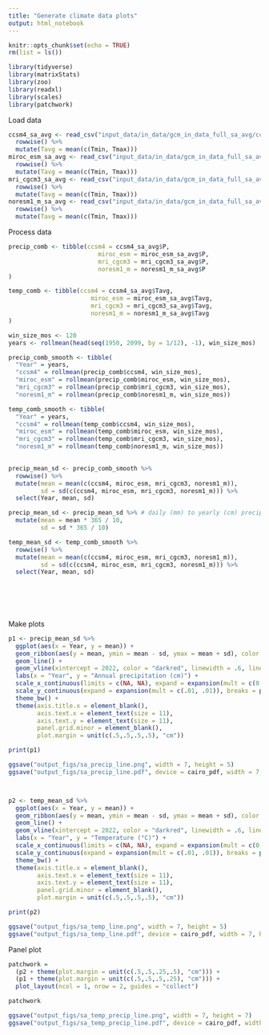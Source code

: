 ```yaml
---
title: "Generate climate data plots"
output: html_notebook
---
```


```r
knitr::opts_chunk$set(echo = TRUE)
rm(list = ls())

library(tidyverse)
library(matrixStats)
library(zoo)
library(readxl)
library(scales)
library(patchwork)

```


Load data
```r

ccsm4_sa_avg <- read_csv("input_data/in_data/gcm_in_data_full_sa_avg/ccsm4_1950-2099_sa_avg.csv") %>%
  rowwise() %>%
  mutate(Tavg = mean(c(Tmin, Tmax)))
miroc_esm_sa_avg <- read_csv("input_data/in_data/gcm_in_data_full_sa_avg/miroc-esm_1950-2099_sa_avg.csv") %>%
  rowwise() %>%
  mutate(Tavg = mean(c(Tmin, Tmax)))
mri_cgcm3_sa_avg <- read_csv("input_data/in_data/gcm_in_data_full_sa_avg/mri-cgcm3_1950-2099_sa_avg.csv") %>%
  rowwise() %>%
  mutate(Tavg = mean(c(Tmin, Tmax)))
noresm1_m_sa_avg <- read_csv("input_data/in_data/gcm_in_data_full_sa_avg/noresm1-m_1950-2099_sa_avg.csv") %>%
  rowwise() %>%
  mutate(Tavg = mean(c(Tmin, Tmax)))


```

Process data
```r

precip_comb <- tibble(ccsm4 = ccsm4_sa_avg$P,
                         miroc_esm = miroc_esm_sa_avg$P,
                         mri_cgcm3 = mri_cgcm3_sa_avg$P,
                         noresm1_m = noresm1_m_sa_avg$P
)

temp_comb <- tibble(ccsm4 = ccsm4_sa_avg$Tavg,
                       miroc_esm = miroc_esm_sa_avg$Tavg,
                       mri_cgcm3 = mri_cgcm3_sa_avg$Tavg,
                       noresm1_m = noresm1_m_sa_avg$Tavg
)

win_size_mos <- 120
years <- rollmean(head(seq(1950, 2099, by = 1/12), -1), win_size_mos)

precip_comb_smooth <- tibble(
  "Year" = years,
  "ccsm4" = rollmean(precip_comb$ccsm4, win_size_mos),
  "miroc_esm" = rollmean(precip_comb$miroc_esm, win_size_mos),
  "mri_cgcm3" = rollmean(precip_comb$mri_cgcm3, win_size_mos),
  "noresm1_m" = rollmean(precip_comb$noresm1_m, win_size_mos))

temp_comb_smooth <- tibble(
  "Year" = years,
  "ccsm4" = rollmean(temp_comb$ccsm4, win_size_mos),
  "miroc_esm" = rollmean(temp_comb$miroc_esm, win_size_mos),
  "mri_cgcm3" = rollmean(temp_comb$mri_cgcm3, win_size_mos),
  "noresm1_m" = rollmean(temp_comb$noresm1_m, win_size_mos))
  

precip_mean_sd <- precip_comb_smooth %>%
  rowwise() %>%
  mutate(mean = mean(c(ccsm4, miroc_esm, mri_cgcm3, noresm1_m)),
         sd = sd(c(ccsm4, miroc_esm, mri_cgcm3, noresm1_m))) %>%
  select(Year, mean, sd)

precip_mean_sd <- precip_mean_sd %>% # daily (mm) to yearly (cm) precip
  mutate(mean = mean * 365 / 10,
         sd = sd * 365 / 10)

temp_mean_sd <- temp_comb_smooth %>%
  rowwise() %>%
  mutate(mean = mean(c(ccsm4, miroc_esm, mri_cgcm3, noresm1_m)),
         sd = sd(c(ccsm4, miroc_esm, mri_cgcm3, noresm1_m))) %>%
  select(Year, mean, sd)
  


  
  

```


Make plots
```r

p1 <- precip_mean_sd %>%
  ggplot(aes(x = Year, y = mean)) +
  geom_ribbon(aes(y = mean, ymin = mean - sd, ymax = mean + sd), color = NA, alpha = .2, show.legend = F) +
  geom_line() +
  geom_vline(xintercept = 2022, color = "darkred", linewidth = .6, linetype = "longdash") +
  labs(x = "Year", y = "Annual precipitation (cm)") +
  scale_x_continuous(limits = c(NA, NA), expand = expansion(mult = c(0, 0)), breaks = pretty_breaks(10)) +
  scale_y_continuous(expand = expansion(mult = c(.01, .01)), breaks = pretty_breaks(5)) +
  theme_bw() +
  theme(axis.title.x = element_blank(),
        axis.text.x = element_text(size = 11),
        axis.text.y = element_text(size = 11),
        panel.grid.minor = element_blank(),
        plot.margin = unit(c(.5,.5,.5,.5), "cm")) 

print(p1)

ggsave("output_figs/sa_precip_line.png", width = 7, height = 5)
ggsave("output_figs/sa_precip_line.pdf", device = cairo_pdf, width = 7, height = 5)



p2 <- temp_mean_sd %>%
  ggplot(aes(x = Year, y = mean)) +
  geom_ribbon(aes(y = mean, ymin = mean - sd, ymax = mean + sd), color = NA, alpha = .2, show.legend = F) +
  geom_line() +
  geom_vline(xintercept = 2022, color = "darkred", linewidth = .6, linetype = "longdash") +
  labs(x = "Year", y = "Temperature (°C)") +
  scale_x_continuous(limits = c(NA, NA), expand = expansion(mult = c(0, 0)), breaks = pretty_breaks(10)) +
  scale_y_continuous(expand = expansion(mult = c(.01, .01)), breaks = pretty_breaks(5)) +
  theme_bw() +
  theme(axis.title.x = element_blank(),
        axis.text.x = element_text(size = 11),
        axis.text.y = element_text(size = 11),
        panel.grid.minor = element_blank(),
        plot.margin = unit(c(.5,.5,.5,.5), "cm")) 

print(p2)

ggsave("output_figs/sa_temp_line.png", width = 7, height = 5)
ggsave("output_figs/sa_temp_line.pdf", device = cairo_pdf, width = 7, height = 5)


```


Panel plot
```r

patchwork = 
  (p2 + theme(plot.margin = unit(c(.5,.5,.25,.5), "cm"))) +
  (p1 + theme(plot.margin = unit(c(.5,.5,.5,.25), "cm"))) +
  plot_layout(ncol = 1, nrow = 2, guides = "collect")

patchwork

ggsave("output_figs/sa_temp_precip_line.png", width = 7, height = 7)
ggsave("output_figs/sa_temp_precip_line.pdf", device = cairo_pdf, width = 7, height = 7)

```

